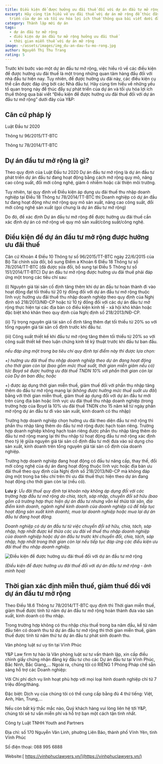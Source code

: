 ```yaml
---
title: Điều kiện để được hưởng ưu đãi thuế đối với dự án đầu tư mở rộng
excerpt: Hãy cùng tìm hiểu về ưu đãi thuế với dự án mở rộng để thúc đẩy sự phát
  triển của dự án và tối ưu hóa lợi ích thuế thông qua bài viết dưới đây
category: Thành lập mới dự án
tags:
  - dự án đầu tư mở rộng
  - điều kiện dự án đầu tư mở rộng hưởng ưu đãi thuế
  - thời gian miễn thuế với dự án mở rộng
image: ~/assets/images/img_du-an-dau-tu-mo-rong.jpg
author: Nguyễn Thị Thu Trang
rating: 5
---
```

Trước khi bước vào một dự án đầu tư mở rộng, việc hiểu rõ về các điều kiện để được hưởng ưu đãi thuế là một trong những quan tâm hàng đầu đối với nhà đầu tư hiện nay. Tuy nhiên, để được hưởng ưu đãi này, các điều kiện cụ thể cần được đáp ứng bởi các Nhà đầu tư. Hãy cùng tìm hiểu về những yếu tố quan trọng này để thúc đẩy sự phát triển của dự án và tối ưu hóa lợi ích thuế thông qua bài viết “Điều kiện để được hưởng ưu đãi thuế đối với dự án đầu tư mở rộng” dưới đây của Y&P:

## Căn cứ pháp lý

Luật Đầu tư 2020

Thông tư 96/2015/TT-BTC

Thông tư 78/2014/TT-BTC

## Dự án đầu tư mở rộng là gì?

Theo quy định của Luật Đầu tư 2020 Dự án đầu tư mở rộng là dự án đầu tư phát triển dự án đầu tư đang hoạt động bằng cách mở rộng quy mô, nâng cao công suất, đổi mới công nghệ, giảm ô nhiễm hoặc cải thiện môi trường.

Tuy nhiên, tại quy định về Điều kiện áp dụng ưu đãi thuế thu nhập doanh nghiệp tại Điều 18 Thông tư 78/2014/TT-BTC thì Doanh nghiệp có dự án đầu tư đang hoạt động như mở rộng quy mô sản xuất, nâng cao công suất, đổi mới công nghệ sản xuất (gọi chung là dự án đầu tư mở rộng)

Do đó, để xác định Dự án đầu tư mở rộng để được hưởng ưu đãi thuế cần xác định dự án có mở rộng về quy mô sản xuất/công suất/công nghệ.

## Điều kiện để dự án đầu tư mở rộng được hưởng ưu đãi thuế

Căn cứ Khoản 4 Điều 10 Thông tư số 96/2015/TT-BTC ngày 22/6/2015 của Bộ Tài chính sửa đổi, bổ sung Điểm a Khoản 6 Điều 18 Thông tư số 78/2014/TT-BTC (đã được sửa đổi, bổ sung tại Điều 5 Thông tư số 151/2014/TT-BTC) Dự án đầu tư mở rộng được hưởng ưu đãi thuế phải đáp ứng một trong các tiêu chí sau:

(i) Nguyên giá tài sản cố định tăng thêm khi dự án đầu tư hoàn thành đi vào hoạt động đạt tối thiểu từ 20 tỷ đồng đối với dự án đầu tư mở rộng thuộc lĩnh vực hưởng ưu đãi thuế thu nhập doanh nghiệp theo quy định của Nghị định số 218/2013/NĐ-CP hoặc từ 10 tỷ đồng đối với các dự án đầu tư mở rộng thực hiện tại các địa bàn có điều kiện kinh tế - xã hội khó khăn hoặc đặc biệt khó khăn theo quy định của Nghị định số 218/2013/NĐ-CP.

(ii) Tỷ trọng nguyên giá tài sản cố định tăng thêm đạt tối thiểu từ 20% so với tổng nguyên giá tài sản cố định trước khi đầu tư.

(iii) Công suất thiết kế khi đầu tư mở rộng tăng thêm tối thiểu từ 20% so với công suất thiết kế theo luận chứng kinh tế kỹ thuật trước khi đầu tư ban đầu.

*nếu đáp ứng một trong ba tiêu chí quy định tại điểm này thì được lựa chọn:*

*+) hưởng ưu đãi thuế thu nhập doanh nghiệp theo dự án đang hoạt động cho thời gian còn lại (bao gồm mức thuế suất, thời gian miễn giảm nếu có) tức Boyd sẽ được hưởng ưu đãi thuế TNDN 10% với phần thời gian còn lại của Dự án ban đầu; hoặc*

+) được áp dụng thời gian miễn thuế, giảm thuế đối với phần thu nhập tăng thêm do đầu tư mở rộng mang lại (*không được hưởng mức thuế suất ưu đãi*) bằng với thời gian miễn thuế, giảm thuế áp dụng đối với dự án đầu tư mới trên cùng địa bàn hoặc lĩnh vực ưu đãi thuế thu nhập doanh nghiệp (trong trường hợp của Boyd là 10% ưu đãi thuế TNDN cho 15 năm kể từ ngày phần mở rộng dự án đầu tư đi vào sản xuất, kinh doanh có thu nhập)

Trường hợp doanh nghiệp chọn hưởng ưu đãi theo diện đầu tư mở rộng thì phần thu nhập tăng thêm do đầu tư mở rộng được hạch toán riêng. Trường hợp doanh nghiệp không hạch toán riêng được phần thu nhập tăng thêm do đầu tư mở rộng mang lại thì thu nhập từ hoạt động đầu tư mở rộng xác định theo tỷ lệ giữa nguyên giá tài sản cố định đầu tư mới đưa vào sử dụng cho sản xuất, kinh doanh trên tổng nguyên giá tài sản cố định của doanh nghiệp.

Trường hợp doanh nghiệp đang hoạt động có đầu tư nâng cấp, thay thế, đổi mới công nghệ của dự án đang hoạt động thuộc lĩnh vực hoặc địa bàn ưu đãi thuế theo quy định của Nghị định số 218/2013/NĐ-CP mà không đáp ứng một trong ba tiêu chí trên thì ưu đãi thuế thực hiện theo dự án đang hoạt động cho thời gian còn lại (nếu có).

**Lưu ý**: *Ưu đãi thuế quy định tại khoản này không áp dụng đối với các trường hợp đầu tư mở rộng do chia, tách, sáp nhập, chuyển đổi sở hữu (bao gồm cả trường hợp thực hiện dự án đầu tư nhưng vẫn kế thừa tài sản, địa điểm kinh doanh, ngành nghề kinh doanh của doanh nghiệp cũ để tiếp tục hoạt động sản xuất kinh doanh), mua lại doanh nghiệp hoặc mua lại dự án đầu tư đang hoạt động.*

*Doanh nghiệp có dự án đầu tư từ việc chuyển đổi sở hữu, chia, tách, sáp nhập, hợp nhất được kế thừa các ưu đãi về thuế thu nhập doanh nghiệp của doanh nghiệp hoặc dự án đầu tư trước khi chuyển đổi, chia, tách, sáp nhập, hợp nhất trong thời gian còn lại nếu tiếp tục đáp ứng các điều kiện ưu đãi thuế thu nhập doanh nghiệp.*

![Điều kiện để được hưởng ưu đãi thuế đối với dự án đầu tư mở rộng ](~/assets/images/dieu-kien-huong-uu-dai-thue-voi-du-an-dau-tu-mo-rong.jpg "Điều kiện để được hưởng ưu đãi thuế đối với dự án đầu tư mở rộng ")

*(Điều kiện để được hưởng ưu đãi thuế đối với dự án đầu tư mở rộng - ảnh minh họa)*

## Thời gian xác định miễn thuế, giảm thuế đối với dự án đầu tư mở rộng

Theo Điều 18.6 Thông tư 78/2014/TT-BTC quy định thì Thời gian miễn thuế, giảm thuế được tính từ năm dự án đầu tư mở rộng hoàn thành đưa vào sản xuất, kinh doanh có thu nhập.

Trong trường hợp không có thu nhập chịu thuế trong ba năm đầu, kể từ năm đầu tiên có doanh thu từ dự án đầu tư mở rộng thì thời gian miễn thuế, giảm thuế được tính từ năm thứ tư dự án đầu tư phát sinh doanh thu.

Văn phòng luật sư uy tín tại Vĩnh Phúc

Y&P Law firm tự hào là Văn phòng luật sư tư vấn thành lập, xin cấp điều chỉnh giấy chứng nhận đăng ký đầu tư cho các Dự án đầu tư tại Vĩnh Phúc, Bắc Ninh, Bắc Giang,… Ngoài ra, chúng tôi có RIÊNG 1 Phòng Pháp chế sẵn sàng hỗ trợ các Doanh nghiệp:

Với Chi phí dịch vụ linh hoạt phù hợp với mọi loại hình doanh nghiệp chỉ từ 7 triệu đồng/tháng.

Đặc biệt: Dịch vụ của chúng tôi có thể cung cấp bằng đủ 4 thứ tiếng: Việt, Anh, Hàn, Trung,…

Nếu còn bất kỳ thắc mắc nào, Quý khách hàng vui lòng liên hệ tới Y&P, chúng tôi sẽ tư vấn miễn phí và hỗ trợ bạn một cách tận tình nhất.

Công ty Luật TNHH Youth and Partners

Địa chỉ: số 170 Nguyễn Văn Linh, phường Liên Bảo, thành phố Vĩnh Yên, tỉnh Vĩnh Phúc

Số điện thoại: 088 995 6888

Website:[ https://vinhphuclawyers.vn/](https://vinhphuclawyers.vn/)
